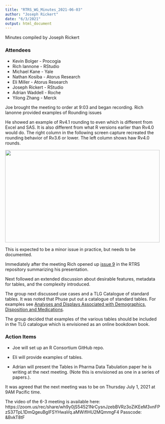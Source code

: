 ```yaml
---
title: "RTRS_WG_Minutes_2021-06-03"
author: "Joseph Rickert"
date: "6/3/2021"
output: html_document
---
```


Minutes compiled by Joseph Rickert

### Attendees

* Kevin Bolger - Procogia
* Rich Iannone - RStudio
* Michael Kane - Yale
* Nathan Kosiba - Atorus Research
* Eli Miller - Atorus Research
* Joseph Rickert - RStudio 
* Adrian Waddell - Roche
* Yilong Zhang - Merck

Joe brought the meeting to order at 9:03 and began recording.
Rich Ianonne provided examples of Rounding issues

He showed an example of Rv4.1 rounding to even which is different from Excel and SAS. It is also different from what R versions earlier than Rv4.0 would do. The right column in the following screen capture recreated the rounding behavior of Rv3.6 or lower. The left column shows haw Rv4.0 rounds.

<img src="round.png" height = "300" width="500">

This is expected to be a minor issue in practice, but needs to be documented.

Immediately after the meeting Rich opened up [issue 9](https://github.com/RConsortium/rtrs-wg/issues/9) in the RTRS repository summarizing his presentation.

Next followed an extended discussion about desirable features, metadata for tables, and the complexity introduced.

The group next discussed use cases and a TLG Catalogue of standard tables. It was noted that Phuse put out a catalogue of standard tables. For examples 
see [Analyses and Displays Associated with Demographics, Disposition and Medications](https://phuse.s3.eu-central-1.amazonaws.com/Deliverables/Standard+Analyses+and+Code+Sharing/Analyses+%26+Displays+Associated+with+Demographics,+Disposition+and+Medication+in+Phase+2-4+Clinical+Trials+and+Integrated+Summary+Documents.pdf).

The group decided that examples of the various tables should be included in the TLG catalogue which is envisioned as an online bookdown book.

### Action Items  

* Joe will set up an R Consortium GitHub repo.

* Eli will provide examples of tables.

* Adrian will present the Tables in Pharma Data Tabulation paper he is writing at the next meeting. (Note this is envisioned as one in a series of papers.).

It was agreed that the next meeting was to be on Thursday July 1, 2021 at 9AM Pacific time.

The video of the 6-3 meeting is available here: 
https://zoom.us/rec/share/wh9y0jS54521NrCysnJzebBVRz3oZiKEeM3vnFPzS37TpL1DmQgeuBgIFSYHwaVq.aMWiflHU2MQmmgF4 Passcode: &BvkT8tF

